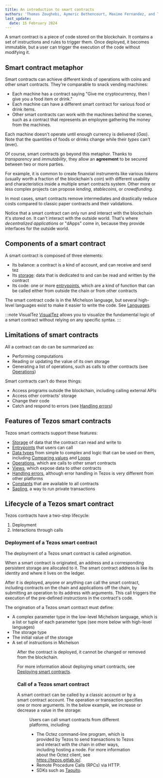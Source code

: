 ```yaml
---
title: An introduction to smart contracts
authors: 'Thomas Zoughebi, Aymeric Bethencourt, Maxime Fernandez, and Tim McMackin'
last_update:
  date: 15 February 2024
---
```



A smart contract is a piece of code stored on the blockchain. It contains a set of instructions and rules to trigger them. Once deployed, it becomes immutable, but a user can trigger the execution of the code without modifying it.

## Smart contract metaphor

Smart contracts can achieve different kinds of operations with coins and other smart contracts. They're comparable to snack vending machines:
- Each machine has a contract saying "Give me cryptocurrency, then I give you a food item or drink."
- Each machine can have a different smart contract for various food or drink items.
- Other smart contracts can work with the machines behind the scenes, such as a contract that represents an employee gathering the money from the machines.

Each machine doesn't operate until enough currency is delivered (*Gas*). Note that the quantities of foods or drinks change while their *types* can't (ever).

Of course, smart contracts go beyond this metaphor. Thanks to *transparency* and *immutability*, they allow an **agreement** to be secured between two or more parties.

For example, it is common to create financial instruments like various *tokens* (usually worth a fraction of the blockchain's *coin*) with different usability and characteristics inside a multiple smart contracts system. Other more or less complex projects can propose *lending*, *stablecoins*, or *crowdfunding*.

In most cases, smart contracts remove intermediates and drastically reduce costs compared to classic paper contracts and their validations.

Notice that a smart contract can only run and interact with the blockchain it's stored on. It can't interact with the outside world. That's where *decentralized applications* or "dApps" come in, because they provide interfaces for the outside world.

## Components of a smart contract

A smart contract is composed of three elements:

- Its balance: a contract is a kind of account, and can receive and send tez
- Its [storage](/smart-contracts/storage): data that is dedicated to and can be read and written by the contract
- Its code: one or more [entrypoints](/smart-contracts/entrypoints), which are a kind of function that can be called either from outside the chain or from other contracts

The smart contract code is in the Michelson language, but several high-level languages exist to make it easier to write the code.
See [Languages](/smart-contracts/languages).

:::note VisualTez
[VisualTez](https://visualtez.com/editor) allows you to visualize the fundamental logic of a smart contract without relying on any specific syntax.
:::

## Limitations of smart contracts

All a contract can do can be summarized as:

- Performing computations
- Reading or updating the value of its own storage
- Generating a list of operations, such as calls to other contracts (see [Operations](/smart-contracts/logic/operations))

Smart contracts can't do these things:

- Access programs outside the blockchain, including calling external APIs
- Access other contracts' storage
- Change their code
- Catch and respond to errors (see [Handling errors](/smart-contracts/logic/errors))

## Features of Tezos smart contracts

Tezos smart contracts support these features:

- [Storage](/smart-contracts/storage) of data that the contract can read and write to
- [Entrypoints](/smart-contracts/entrypoints) that users can call
- [Data types](/smart-contracts/data-types) from simple to complex and logic that can be used on them, including [Comparing values](/smart-contracts/logic/comparing) and [Loops](/smart-contracts/logic/loops)
- [Operations](/smart-contracts/logic/operations), which are calls to other smart contracts
- [Views](/smart-contracts/views), which expose data to other contracts
- [Handling errors](/smart-contracts/logic/errors), although error handling in Tezos is very different from other platforms
- [Constants](/smart-contracts/constants) that are available to all contracts
- [Sapling](/smart-contracts/sapling), a way to run private transactions

## Lifecycle of a Tezos smart contract

Tezos contracts have a two-step lifecycle:

1. Deployment
2. Interactions through calls

### Deployment of a Tezos smart contract

The deployment of a Tezos smart contract is called _origination_.

When a smart contract is originated, an address and a corresponding persistent storage are allocated to it. The smart contract address is like its identity and where it lives on the ledger.

After it is deployed, anyone or anything can call the smart contract, including contracts on the chain and applications off the chain, by submitting an operation to its address with arguments. This call triggers the execution of the pre-defined instructions in the contract's code.

The origination of a Tezos smart contract must define:
* A complex parameter type in the low-level Michelson language, which is a list or tuple of each parameter type (see more below with high-level languages)
* The storage type
* The initial value of the storage
* A set of instructions in Michelson

<Figure src="/img/tezos_smart_contract_content.svg" caption="Figure 1: The contents of a Tezos smart contract" />

After the contract is deployed, it cannot be changed or removed from the blockchain.

For more information about deploying smart contracts, see [Deploying smart contracts](/smart-contracts/deploying).

### Call of a Tezos smart contract

A smart contract can be called by a classic account or by a smart contract account. The operation or transaction specifies one or more arguments. In the below example, we increase or decrease a value in the storage:

<Figure src="/img/invoke_smart_contract_wo_entrypoint.svg" caption="Figure 2: Call of a smart contract triggering its code and modifying its storage's state" />

Users can call smart contracts from different platforms, including:

- The Octez command-line program, which is provided by Tezos to send transactions to Tezos and interact with the chain in other ways, including hosting a node. For more information about the Octez client, see https://tezos.gitlab.io/.
- Remote Procedure Calls (RPCs) via HTTP.
- SDKs such as [Taquito](https://tezostaquito.io/).
